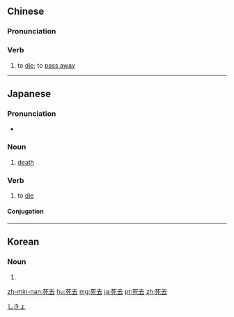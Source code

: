 ==Chinese==
{{zh-forms}}

===Pronunciation===
{{zh-pron
|m=sǐqù
|c=sei2 heoi3
|mn=sí--khì/sí--khù
|cat=v
}}

===Verb===
{{zh-verb}}

# to [[die]]; to [[pass away]]

----

==Japanese==
{{ja-kanjitab|し|きょ|yomi=o}}

===Pronunciation===
* {{ja-pron|しきょ|yomi=o}}

===Noun===
{{ja-noun|しきょ}}

# [[death]]

===Verb===
{{ja-verb-suru|tr=intrans|しきょ}}

# to [[die]]

====Conjugation====
{{ja-suru|しきょ}}

[[Category:ja:Death|しきょ]]
----
==Korean==
{{ko-hanjatab}}

===Noun===
{{ko-noun|hj|hangeul=사거}}

# {{hanja form of|사거|[[death]]}}

[[zh-min-nan:死去]]
[[hu:死去]]
[[mg:死去]]
[[ja:死去]]
[[pt:死去]]
[[zh:死去]]